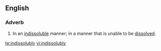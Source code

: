 ==English==
===Adverb===
{{en-adv}}
# In an [[indissoluble]] manner; in a manner that is unable to be [[dissolve]]d.

[[te:indissolubly]]
[[vi:indissolubly]]